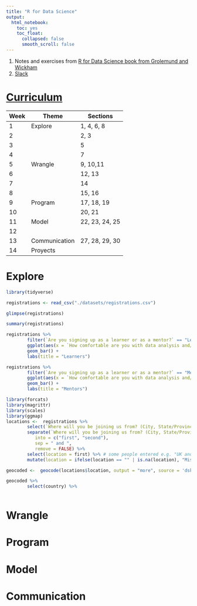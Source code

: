 ```yaml
---
title: "R for Data Science"
output: 
  html_notebook: 
    toc: yes
    toc_float:
      collapsed: false
      smooth_scroll: false
---
```


1. Notes and exercises from [R for Data Science book from Grolemund and Wickham]( http://r4ds.had.co.nz/)
1. [Slack](https://rfordatascience.slack.com/)

# [Curriculum](https://docs.google.com/document/d/1HWpqJJLEHoZW-edJuDH0WWxZbKltZG95Wx6uwXPK0so/edit)



| Week | Theme         | Sections       |
|------|---------------|----------------|
| 1    | Explore       | 1, 4, 6, 8     |
| 2    |               | 2, 3           |
| 3    |               | 5              |
| 4    |               | 7              |
| 5    | Wrangle       | 9, 10,11       |
| 6    |               | 12, 13         |
| 7    |               | 14             |
| 8    |               | 15, 16         |
| 9    | Program       | 17, 18, 19     |
| 10   |               | 20, 21         |
| 11   | Model         | 22, 23, 24, 25 |
| 12   |               |                |
| 13   | Communication | 27, 28, 29, 30 |
| 14   | Proyects      |                |

# Explore

```r
library(tidyverse)
```

```r
registrations <- read_csv("./datasets/registrations.csv")
```
```r
glimpse(registrations)
```
```r
summary(registrations)
```
```r
registrations %>% 
        filter(`Are you signing up as a learner or as a mentor?` == "Learner") %>%
        ggplot(aes(x = `How comfortable are you with data analysis and/or statistics?`)) + 
        geom_bar() + 
        labs(title = "Learners")


```

```r
registrations %>% 
        filter(`Are you signing up as a learner or as a mentor?` == "Mentor") %>%
        ggplot(aes(x = `How comfortable are you with data analysis and/or statistics?`)) + 
        geom_bar() + 
        labs(title = "Mentors")
```


```r
library(forcats)
library(magrittr)
library(scales)
library(ggmap) 
locations <-  registrations %>%
        select(`Where will you be joining us from? (City, State/Province, Country)`) %>%
        separate(`Where will you be joining us from? (City, State/Province, Country)`,
           into = c("first", "second"),
           sep = " and ",                               
           remove = FALSE) %>% 
        select(location = first) %>% # some people entered e.g. "UK and Switzerland", will take the first one
        mutate(location = ifelse(location == "" | is.na(location), "Missing", location))

geocoded <-  geocode(locations$location, output = "more", source = 'dsk')
```

```r
geocoded %>% 
        select(country) %>% 
        
```


# Wrangle

# Program

# Model

# Communication